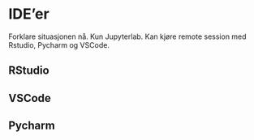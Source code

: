 # IDE'er

Forklare situasjonen nå. Kun Jupyterlab. Kan kjøre remote session med Rstudio, Pycharm og VSCode.

## RStudio

## VSCode

## Pycharm